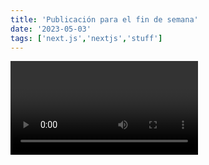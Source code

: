 ```yaml
---
title: 'Publicación para el fin de semana'
date: '2023-05-03'
tags: ['next.js','nextjs','stuff']
---
```


<Video id="6h649f2fB9Q" />

# Hello!

Recomendamos utilizar **Static Generation** (con y sin datos) cuando sea posible porque su página puede crearse una vez y ser atendida por CDN, lo cual lo hace mucho más rapido que estar renderizando la página en cada solicitud.

```ts
const sum = (num1: number, num2: number): number => {
    return num1 + num2
}

console.log(sum(4,8)) //12
```

You can use Static Generation for many types of pages, including:

- Marketing pages
- Blog posts
- E-commerce product listings
- Help and documentation

You should ask yourself: "Can I pre-render this page **ahead** of a user's request?" If the answer is yes, then you should choose Static Generation.

On the other hand, Static Generation is **not** a good idea if you cannot pre-render a page ahead of a user's request. Maybe your page shows frequently updated data, and the page content changes on every request.

In that case, you can use **Server-Side Rendering**. It will be slower, but the pre-rendered page will always be up-to-date. Or you can skip pre-rendering and use client-side JavaScript to populate data.
